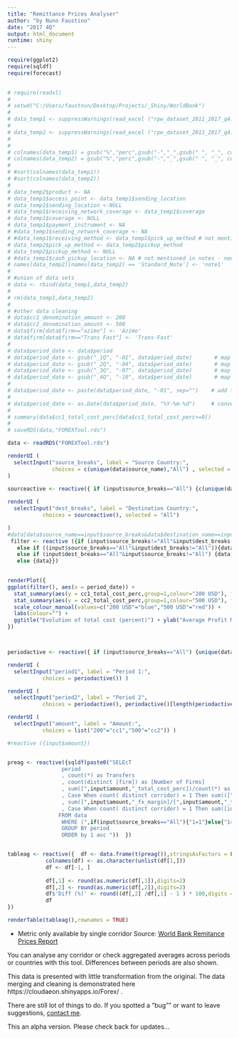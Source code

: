 ---
title: "Remittance Prices Analyser"
author: "by Nuno Faustino"
date: "2017 4Q"
output: html_document
runtime: shiny
---

```{r,echo=FALSE,warning=FALSE,message=FALSE}


require(ggplot2)
require(sqldf)
require(forecast)
 

# require(readxl)
# 
# setwd("C:/Users/faustnun/Desktop/Projects/_Shiny/WorldBank")
# 
# data_temp1 <- suppressWarnings(read_excel ("rpw_dataset_2011_2017_q4.xlsx",sheet="Dataset (up to Q1 2016)"))
# 
# data_temp2 <- suppressWarnings(read_excel ("rpw_dataset_2011_2017_q4.xlsx",sheet="Dataset (from Q2 2016)"))
# 
# 
# colnames(data_temp1) = gsub("%","perc",gsub("-","_",gsub(" ", "_", colnames(data_temp1))))
# colnames(data_temp2) = gsub("%","perc",gsub("-","_",gsub(" ", "_", colnames(data_temp2))))
# 
# #sort(colnames(data_temp1))
# #sort(colnames(data_temp2))
# 
# data_temp2$product <- NA
# data_temp1$access_point <- data_temp1$sending_location
# data_temp1$sending_location <-NULL
# data_temp1$receiving_network_coverage <- data_temp1$coverage
# data_temp1$coverage <- NULL
# data_temp1$payment_instrument <- NA
# #data_temp1$sending_network_coverage <- NA
# #data_temp1$receiving_method <- data_temp1$pick_up_method # not mentioned in notes - needs more work
# data_temp2$pick_up_method <- data_temp2$pickup_method
# data_temp2$pickup_method <- NULL
# #data_temp1$cash_pickup_location <- NA # not mentioned in notes - needs more work
# names(data_temp2)[names(data_temp2) == 'Standard_Note'] <- 'note1'
# 
# #union of data sets
# data <- rbind(data_temp1,data_temp2)
# 
# rm(data_temp1,data_temp2)
# 
# #other data cleaning
# data$cc1_denomination_amount <- 200
# data$cc2_denomination_amount <- 500
# data$firm[data$firm=="azimo"] <- 'Azimo'
# data$firm[data$firm=="Trans Fast"] <- 'Trans-Fast'
# 
# data$period_date <- data$period
# data$period_date <- gsub("_1Q", "-01", data$period_date)       # map first quarter to January
# data$period_date <- gsub("_2Q", "-04", data$period_date)       # map second quarter to April
# data$period_date <- gsub("_3Q", "-07", data$period_date)       # map third quarter to July
# data$period_date <- gsub("_4Q", "-10", data$period_date)       # map fourth quarter October
# 
# data$period_date <- paste(data$period_date, "-01", sep="")    # add first day of the month
# 
# data$period_date <- as.Date(data$period_date, "%Y-%m-%d")     # convert to date
# 
# summary(data$cc1_total_cost_perc[data$cc1_total_cost_perc>=0])
# 
# saveRDS(data,"FOREXTool.rds")

data <- readRDS("FOREXTool.rds")

renderUI (
  selectInput("source_breaks", label = "Source Country:",
              choices = c(unique(data$source_name),"All") , selected = "All" ) 
)

sourceactive <- reactive({ if (input$source_breaks=="All") {c(unique(data$destination_name),"All")}  else { c(unique(data[data$source_name==input$source_breaks,]$destination_name),"All")} })
  
renderUI (
  selectInput("dest_breaks", label = "Destination Country:",
           choices = sourceactive(), selected = "All") 

)
#data[data$source_name==input$source_breaks&data$destination_name==input$dest_breaks,]
 filter <- reactive ({if (input$source_breaks!="All"&input$dest_breaks!="All") {data[data$source_name==input$source_breaks&data$destination_name==input$dest_breaks,]}
   else if ((input$source_breaks=="All"&input$dest_breaks!="All")){data[data$destination_name==input$dest_breaks,]} 
   else if (input$dest_breaks=="All"&input$source_breaks!="All") {data[data$source_name==input$source_breaks,]} 
   else {data}})

 
renderPlot({
ggplot(filter(), aes(x = period_date)) +
  stat_summary(aes(y = cc1_total_cost_perc,group=1,colour="200 USD"), fun.y=mean, geom="line", group = 1,show.legend = TRUE) +
  stat_summary(aes(y = cc2_total_cost_perc,group=1,colour="500 USD"), fun.y=mean, geom="line", group = 1,show.legend = TRUE) + 
  scale_colour_manual(values=c("200 USD"="blue","500 USD"="red")) +
  labs(colour="") + 
  ggtitle("Evolution of total cost (percent)") + ylab("Average Profit Margin for Companies (%)") + xlab("Time period")
})



periodactive <- reactive({ if (input$source_breaks=="All") {unique(data$period)}  else { unique(data[data$source_name==input$source_breaks,]$period)} })

renderUI (
  selectInput("period1", label = "Period 1:",
           choices = periodactive()) ) 

renderUI ( 
  selectInput("period2", label = "Period 2",
           choices = periodactive(), periodactive()[length(periodactive())]) )

renderUI (
  selectInput("amount", label = "Amount:",
           choices = list("200"="cc1","500"="cc2")) ) 

#reactive ({input$amount})    


preag <- reactive({sqldf(paste0("SELEcT 
                 period
                 , count(*) as Transfers
                 , count(distinct [firm]) as [Number of Firms]
                 , sum([",input$amount,"_total_cost_perc])/count(*) as [Average Profit Margin for Companies (%)]
                 , Case When count( distinct corridor) = 1 Then sum(([",input$amount,"_lcu_amount]-[",input$amount,"_lcu_fee])*[",input$amount,"_lcu_fx_rate])/count(*) Else NULL END as [Average Money in Destination Currency*]
                 , sum([",input$amount,"_fx_margin]/[",input$amount,"_total_cost_perc])/count(*) *100 as [Average FX Weight in Profit Margin (%)]
                 , Case When count( distinct corridor) = 1 Then sum([inter_lcu_bank_fx]-[",input$amount,"_lcu_fx_rate])/count(*) *100 Else NULL End as [Average Difference to INDEX (bps)*]
                FROM data 
                 WHERE (",if(input$source_breaks=="All"){"1=1"}else{"1=0"}," OR source_name='",input$source_breaks,"') AND (",if(input$dest_breaks=="All"){"1=1"}else{"1=0"}," OR destination_name='",input$dest_breaks,"') AND period in ('",input$period1,"','",input$period2,"')
                 GROUP BY period
                 ORDER by 1 asc "))  })


tableag <- reactive({  df <- data.frame(t(preag()),stringsAsFactors = FALSE)  
            colnames(df) <- as.character(unlist(df[1,])) 
            df <- df[-1, ]
            
            df[,1] <- round(as.numeric(df[,1]),digits=2)
            df[,2] <- round(as.numeric(df[,2]),digits=2)
            df$'Diff (%)' <- round((df[,2] /df[,1] - 1 ) * 100,digits = 2)
            df
})

renderTable(tableag(),rownames = TRUE)


```

* Metric only available by single corridor
Source: [World Bank Remitance Prices Report](https://remittanceprices.worldbank.org/en  "Click to visit their website")

You can analyse any corridor or check aggregated averages across periods or countries with this tool. Differences between periods are also shown.

This data is presented with little transformation from the original. The data merging and cleaning is demonstrated here https://cloudaeon.shinyapps.io/Forex/ .

There are still lot of things to do. If you spotted a "bug"" or want to leave suggestions,  [contact me](mailto:nuno.faustino@gmail.com "nuno.faustino@gmail.com").

This an alpha version. Please check back for updates...